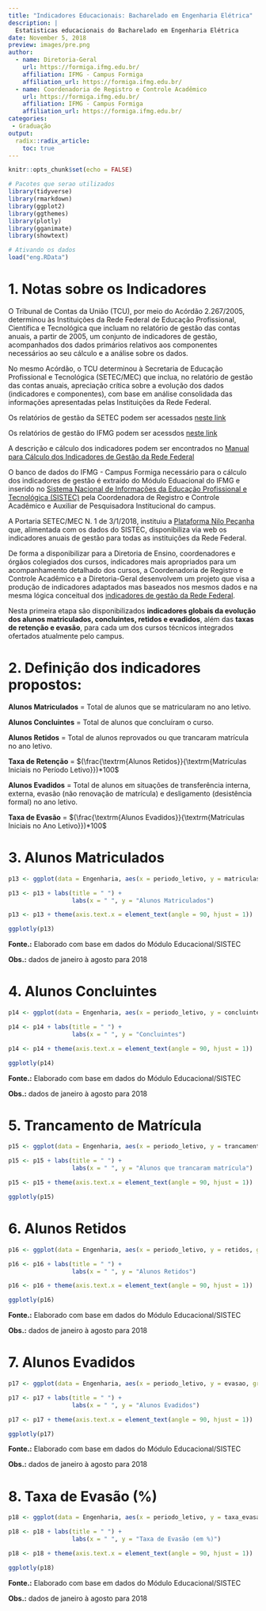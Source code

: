 ```yaml
---
title: "Indicadores Educacionais: Bacharelado em Engenharia Elétrica"
description: |
  Estatisticas educacionais do Bacharelado em Engenharia Elétrica
date: November 5, 2018
preview: images/pre.png
author:
  - name: Diretoria-Geral 
    url: https://formiga.ifmg.edu.br/
    affiliation: IFMG - Campus Formiga
    affiliation_url: https://formiga.ifmg.edu.br/
  - name: Coordenadoria de Registro e Controle Acadêmico 
    url: https://formiga.ifmg.edu.br/
    affiliation: IFMG - Campus Formiga
    affiliation_url: https://formiga.ifmg.edu.br/
categories: 
 - Graduação
output: 
  radix::radix_article:
    toc: true
---
```


```r
knitr::opts_chunk$set(echo = FALSE)
```

```r

# Pacotes que serao utilizados
library(tidyverse)
library(rmarkdown)
library(ggplot2)
library(ggthemes)
library(plotly)
library(gganimate)
library(showtext)

# Ativando os dados
load("eng.RData")
```

# 1. Notas sobre os Indicadores

O Tribunal de Contas da União (TCU), por meio do Acórdão 2.267/2005, determinou
às Instituições da Rede Federal de Educação Profissional, Científica e 
Tecnológica que incluam no relatório de gestão das contas anuais, a partir 
de 2005, um conjunto de indicadores de gestão, acompanhados dos dados 
primários relativos aos componentes necessários ao seu cálculo e a análise 
sobre os dados.

No mesmo Acórdão, o TCU determinou à Secretaria de Educação Profissional e 
Tecnológica (SETEC/MEC) que inclua, no relatório de gestão das contas anuais, 
apreciação crítica sobre a evolução dos dados (indicadores e componentes), 
com base em análise consolidada das informações apresentadas pelas Instituições
da Rede Federal.

Os relatórios de gestão da SETEC podem ser acessados [neste link](http://portal.mec.gov.br/escola-de-gestores-da-educacao-basica/190-secretarias-112877938/setec-1749372213/21519-analise-de-indicadores)

Os relatórios de gestão do IFMG podem ser acessdos [neste link](https://www.ifmg.edu.br/portal/acesso-a-informacao/auditorias/pagina-sobre-auditorias)

A descrição e cálculo dos indicadores podem ser encontrados no 
[Manual para Cálculo dos Indicadores de Gestão da Rede Federal](http://sitesistec.mec.gov.br/images/arquivos/pdf/manual_de_indicadores_da_rfepct_2016.pdf)

O banco de dados do IFMG - Campus Formiga necessário para o cálculo dos 
indicadores de gestão é extraído do Módulo Eduacional do IFMG e inserido 
no [Sistema Nacional de Informações da Educação Profissional e Tecnológica (SISTEC)](http://sitesistec.mec.gov.br/) pela Coordenadora de Registro e 
Controle Acadêmico e Auxiliar de Pesquisadora Institucional do campus.

A Portaria SETEC/MEC N. 1 de 3/1/2018, instituiu a [Plataforma Nilo Peçanha](https://www.plataformanilopecanha.org/) que, alimentada com os dados 
do SISTEC, disponibiliza via web os indicadores anuais de gestão para todas 
as instituições da Rede Federal.

De forma a disponibilizar para a Diretoria de Ensino, coordenadores e órgãos 
colegiados dos cursos, indicadores mais apropriados para um acompanhamento 
detalhado dos cursos, a Coordenadoria de Registro e Controle Acadêmico e a
Diretoria-Geral desenvolvem um projeto que visa a produção de indicadores 
adaptados mas baseados nos mesmos dados e na mesma lógica conceitual dos 
[indicadores de gestão da Rede Federal](http://sitesistec.mec.gov.br/images/arquivos/pdf/manual_de_indicadores_da_rfepct_2016.pdf).

Nesta primeira etapa são disponibilizados **indicadores globais da evolução 
dos alunos matriculados, concluintes, retidos e evadidos**, além das **taxas 
de retenção e evasão**, para cada um dos cursos técnicos integrados ofertados 
atualmente pelo campus. 

# 2.  Definição dos indicadores propostos:

**Alunos Matriculados** = Total de alunos que se matricularam no ano letivo.

**Alunos Concluintes** = Total de alunos que concluíram o curso.

**Alunos Retidos** = Total de alunos reprovados ou que trancaram matrícula no 
ano letivo.

**Taxa de Retenção** = $(\frac{\textrm{Alunos Retidos}}{\textrm{Matrículas 
Iniciais no Período Letivo}})*100$	

**Alunos Evadidos** = Total de alunos em situações de transferência interna, 
externa, evasão (não renovação de matrícula) e desligamento (desistência 
formal) no ano letivo.	

**Taxa de Evasão** =  $(\frac{\textrm{Alunos Evadidos}}{\textrm{Matrículas 
Iniciais no Ano Letivo}})*100$

# 3. Alunos Matriculados

```r

p13 <- ggplot(data = Engenharia, aes(x = periodo_letivo, y = matriculas_iniciais, group = curso)) + geom_point() + geom_line() 

p13 <- p13 + labs(title = " ") +
                  labs(x = " ", y = "Alunos Matriculados")

p13 <- p13 + theme(axis.text.x = element_text(angle = 90, hjust = 1))

ggplotly(p13)
```
**Fonte.:** Elaborado com base em dados do Módulo 
            Educacional/SISTEC 

**Obs.:** dados de janeiro à agosto para 2018 

# 4. Alunos Concluintes

```r

p14 <- ggplot(data = Engenharia, aes(x = periodo_letivo, y = concluintes, group = curso)) + geom_point() + geom_line() 

p14 <- p14 + labs(title = " ") +
                  labs(x = " ", y = "Concluintes")

p14 <- p14 + theme(axis.text.x = element_text(angle = 90, hjust = 1))

ggplotly(p14)
```
**Fonte.:** Elaborado com base em dados do Módulo 
            Educacional/SISTEC 

**Obs.:** dados de janeiro à agosto para 2018 

# 5. Trancamento de Matrícula

```r

p15 <- ggplot(data = Engenharia, aes(x = periodo_letivo, y = trancamento, group = curso)) + geom_point() + geom_line() 

p15 <- p15 + labs(title = " ") +
                  labs(x = " ", y = "Alunos que trancaram matrícula")

p15 <- p15 + theme(axis.text.x = element_text(angle = 90, hjust = 1))

ggplotly(p15)
```


# 6. Alunos Retidos

```r

p16 <- ggplot(data = Engenharia, aes(x = periodo_letivo, y = retidos, group = curso)) + geom_point() + geom_line() 

p16 <- p16 + labs(title = " ") +
                  labs(x = " ", y = "Alunos Retidos")

p16 <- p16 + theme(axis.text.x = element_text(angle = 90, hjust = 1))

ggplotly(p16)
```
**Fonte.:** Elaborado com base em dados do Módulo 
            Educacional/SISTEC 

**Obs.:** dados de janeiro à agosto para 2018 

# 7. Alunos Evadidos

```r

p17 <- ggplot(data = Engenharia, aes(x = periodo_letivo, y = evasao, group = curso)) + geom_point() + geom_line() 

p17 <- p17 + labs(title = " ") +
                  labs(x = " ", y = "Alunos Evadidos")

p17 <- p17 + theme(axis.text.x = element_text(angle = 90, hjust = 1))

ggplotly(p17)
```
**Fonte.:** Elaborado com base em dados do Módulo 
            Educacional/SISTEC 

**Obs.:** dados de janeiro à agosto para 2018 

# 8. Taxa de Evasão (%) 

```r

p18 <- ggplot(data = Engenharia, aes(x = periodo_letivo, y = taxa_evasao, group = curso)) + geom_point() + geom_line() 

p18 <- p18 + labs(title = " ") +
                  labs(x = " ", y = "Taxa de Evasão (em %)")

p18 <- p18 + theme(axis.text.x = element_text(angle = 90, hjust = 1))

ggplotly(p18)
```
**Fonte.:** Elaborado com base em dados do Módulo 
            Educacional/SISTEC 

**Obs.:** dados de janeiro à agosto para 2018 




